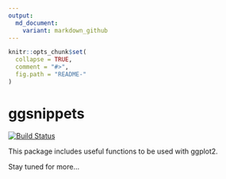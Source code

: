 ```yaml
---
output:
  md_document:
    variant: markdown_github
---
```


<!-- README.md is generated from README.Rmd. Please edit that file -->

```r
knitr::opts_chunk$set(
  collapse = TRUE,
  comment = "#>",
  fig.path = "README-"
)
```

# ggsnippets 

[![Build Status](https://travis-ci.org/johnDorian/ggsnippets.svg?branch=master)](https://travis-ci.org/johnDorian/ggsnippets)

This package includes useful functions to be used with ggplot2.

Stay tuned for more...

